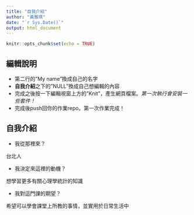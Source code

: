 ```yaml
---
title: "自我介紹"
author: "黃雅琪"
date: "`r Sys.Date()`"
output: html_document
---
```


```r
knitr::opts_chunk$set(echo = TRUE)
```

## 編輯說明

- 第二行的"My name"換成自己的名字
- **自我介紹**之下的"NULL"換成自己想編輯的內容
- 完成之後按一下編輯視窗上方的"Knit"，產生網頁檔案。*第一次執行會安裝一些套件！*
- 完成後push回你的作業repo。第一次作業完成！

## 自我介紹

- 我從那裡來？ 

台北人

- 我決定來這裡的動機？

想學習更多有關心理學統計的知識

- 我對這門課的期望？

希望可以學會課堂上所教的事情，並實用於日常生活中
